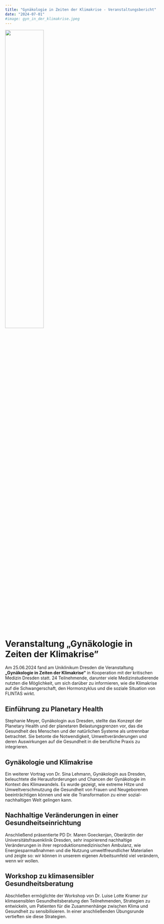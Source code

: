 ```yaml
---
title: "Gynäkologie in Zeiten der Klimakrise - Veranstaltungsbericht"
date: "2024-07-01"
#image: gyn_in_der_klimakrise.jpeg
---
```


![](gyn_in_der_klimakrise.jpeg){width='50%' fig-align='center'}

# Veranstaltung „Gynäkologie in Zeiten der Klimakrise"
Am 25.06.2024 fand am Uniklinikum Dresden die Veranstaltung **„Gynäkologie in Zeiten der Klimakrise“** in Kooperation mit der kritischen Medizin Dresden statt. 24 Teilnehmende, darunter viele Medizinstudierende nutzten die Möglichkeit, um sich darüber zu informieren, wie die Klimakrise auf die Schwangerschaft, den Hormonzyklus und die soziale Situation von FLINTAS wirkt.

## Einführung zu Planetary Health
Stephanie Meyer, Gynäkologin aus Dresden, stellte das Konzept der Planetary Health und der planetaren Belastungsgrenzen vor, das die Gesundheit des Menschen und der natürlichen Systeme als untrennbar betrachtet. Sie betonte die Notwendigkeit, Umweltveränderungen und deren Auswirkungen auf die Gesundheit in die berufliche Praxis zu integrieren.

## Gynäkologie und Klimakrise
Ein weiterer Vortrag von Dr. Sina Lehmann, Gynäkologin aus Dresden, beleuchtete die Herausforderungen und Chancen der Gynäkologie im Kontext des Klimawandels. Es wurde gezeigt, wie extreme Hitze und Umweltverschmutzung die Gesundheit von Frauen und Neugeborenen beeinträchtigen können und wie die Transformation zu einer sozial-nachhaltigen Welt gelingen kann.

## Nachhaltige Veränderungen in einer Gesundheitseinrichtung
Anschließend präsentierte PD Dr. Maren Goeckenjan, Oberärztin der Universitätsfrauenklinik Dresden, sehr inspirierend nachhaltige Veränderungen in ihrer reproduktionsmedizinischen Ambulanz, wie Energiesparmaßnahmen und die Nutzung umweltfreundlicher Materialien und zeigte so: wir können in unserem eigenen Arbeitsumfeld viel verändern, wenn wir wollen.

## Workshop zu klimasensibler Gesundheitsberatung
Abschließen ermöglichte der Workshop von Dr. Luise Lotte Kramer zur klimasensiblen Gesundheitsberatung den Teilnehmenden, Strategien zu entwickeln, um Patienten für die Zusammenhänge zwischen Klima und Gesundheit zu sensibilisieren. In einer anschließenden Übungsrunde vertieften sie diese Strategien.
